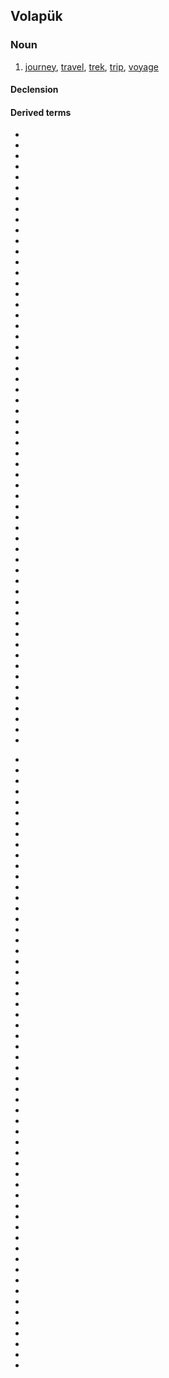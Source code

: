 {{also|tav|TAV|Tav|tav|táv|ťav|tav.}}
==Volapük==

===Noun===
{{vo-noun}}

# [[journey]], [[travel]], [[trek]], [[trip]], [[voyage]]

====Declension====
{{vo-decl-noun}}

====Derived terms====
{{rel-top|Terms derived from ''täv''}}
* {{l|vo|beletäv}}
* {{l|vo|beletävön}}
* {{l|vo|blesirahitävan}}
* {{l|vo|blesirajitävan}}
* {{l|vo|blesiratäv}}
* {{l|vo|blesiratävan}}
* {{l|vo|bödatäv}}
* {{l|vo|bödatävam}}
* {{l|vo|bödatävüp}}
* {{l|vo|dalogamatäv}}
* {{l|vo|detäv}}
* {{l|vo|detävön}}
* {{l|vo|florüpatäv}}
* {{l|vo|fluküpatäv}}
* {{l|vo|futatäv}}
* {{l|vo|futatävam}}
* {{l|vo|futahitävan}}
* {{l|vo|futajitävan}}
* {{l|vo|futatävan}}
* {{l|vo|getäv}}
* {{l|vo|getävam}}
* {{l|vo|getävasuäm}}
* {{l|vo|getävabiliet}}
* {{l|vo|hitävan}}
* {{l|vo|hitüpatäv}}
* {{l|vo|isiotäv}}
* {{l|vo|jitävan}}
* {{l|vo|ketävan}}
* {{l|vo|kiöpio tävol-li ?}}
* {{l|vo|kostävön}}
* {{l|vo|laudatäv}}
* {{l|vo|länatäv}}
* {{l|vo|lekanatäv}}
* {{l|vo|letäv}}
* {{l|vo|letävan}}
* {{l|vo|letävön}}
* {{l|vo|lomiotäv}}
* {{l|vo|lutatäv}}
* {{l|vo|lütäv}}
* {{l|vo|lütävön}}
* {{l|vo|matedahitävan}}
* {{l|vo|matedajitävan}}
* {{l|vo|matedatäv}}
* {{l|vo|matedatävan}}
* {{l|vo|melatäv}}
* {{l|vo|melatävan}}
* {{l|vo|motäv}}
* {{l|vo|motäv e getäv}}
* {{l|vo|motävön}}
* {{l|vo|nafatävan}}
* {{l|vo|nifüpatäv}}
* {{l|vo|no pebeletävöl}}
* {{l|vo|patatrenatävan}}
* {{l|vo|pebeletävöl}}
* {{l|vo|pö täv}}
* {{l|vo|sagoy, das emotävom ädelo}}
* {{l|vo|sogatäv}}
* {{l|vo|tävabaromet}}
{{rel-mid}}
* {{l|vo|tävadisin}}
* {{l|vo|tävadisin hitüpik}}
* {{l|vo|tävafebäd}}
* {{l|vo|tävafif}}
* {{l|vo|tävageidian}}
* {{l|vo|tävagivulot}}
* {{l|vo|tävahät}}
* {{l|vo|tävakaed}}
* {{l|vo|tävaklot}}
* {{l|vo|tävaklotem}}
* {{l|vo|tävahikompenan}}
* {{l|vo|tävahipredan}}
* {{l|vo|tävajikompenan}}
* {{l|vo|tävajipredan}}
* {{l|vo|tävakad}}
* {{l|vo|tävakompenan}}
* {{l|vo|tävakusen}}
* {{l|vo|tävamäned}}
* {{l|vo|tävamon}}
* {{l|vo|tävan}}
* {{l|vo|tävanacödal}}
* {{l|vo|tävanacödalef}}
* {{l|vo|tävanagit}}
* {{l|vo|tävaneodot}}
* {{l|vo|tävanesäsär}}
* {{l|vo|tävapäk}}
* {{l|vo|tävapäkem}}
* {{l|vo|tävapäs}}
* {{l|vo|tävapötek}}
* {{l|vo|tävapredan}}
* {{l|vo|tävarop}}
* {{l|vo|tävasakäd}}
* {{l|vo|tävasog}}
* {{l|vo|tävasökanef}}
* {{l|vo|tävastom}}
* {{l|vo|tävateged}}
* {{l|vo|tävatrök}}
* {{l|vo|tävatrökem}}
* {{l|vo|tävavab}}
* {{l|vo|tävaveg}}
* {{l|vo|tävayeg}}
* {{l|vo|tävazeil}}
* {{l|vo|tävibepenam}}
* {{l|vo|tävik}}
* {{l|vo|tävöm}}
* {{l|vo|tävön}}
* {{l|vo|tävön lomio}}
* {{l|vo|tävön love mel}}
* {{l|vo|tävön melo}}
* {{l|vo|tävön pöfio}}
* {{l|vo|tävön su mel}}
* {{l|vo|tedatäv}}
* {{l|vo|vestigatäv}}
* {{l|vo|zitäv}}
* {{l|vo|zitävabiliet}}
* {{l|vo|zütäv}}
* {{l|vo|zütävam}}
* {{l|vo|zütävön}}
{{rel-bottom}}